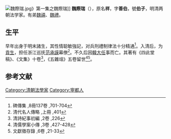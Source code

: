 [[File:魏際瑞.jpg|thumb]]》第一集之魏際瑞]]
'''魏際瑞'''（{{bd|1620年||1677年|catIdx=}}），原名'''祥'''，字'''善伯'''，號'''伯子'''，明清两朝法学家。有弟[[魏禧|魏禧]]、[[魏禮|魏禮]]。

==生平 ==
早年出身于明末諸生，其性情聪敏強記，对兵刑禮制律法十分精通<ref>碑傳集 ,8冊137卷 ,701-704</ref>。入清后，为[[貢生|貢生]]，担任浙江巡抚[[范承謨|范承謨]]幕僚<ref>清代名人傳略 ,上冊 ,401</ref>。不久后因[[韓大任|韓大任]]事而亡。其著有《四此堂稿》、《文集》十卷<ref>清詩紀事初編 ,2卷 ,226</ref>，《五雜俎》五卷留世<ref>清儒學案小傳 ,3卷 ,427-428</ref><ref>文獻徵存錄 ,6卷 ,21-33</ref>。

==参考文献==
{{reflist}}
{{易堂九子}}
{{明清之际江西诸子}}
{{清朝人物小作品}}
{{DEFAULTSORT:Wei魏}}
[[Category:清朝法學家|Category:清朝法學家]]
[[Category:寧都人|Category:寧都人]]